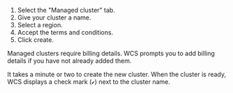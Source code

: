 1. Select the "Managed cluster" tab.
1. Give your cluster a name.
1. Select a region.
1. Accept the terms and conditions.
1. Click create.

Managed clusters require billing details. WCS prompts you to add billing details if you have not already added them.
 
It takes a minute or two to create the new cluster. When the cluster is ready, WCS displays a check mark (`✔️`) next to the cluster name.

